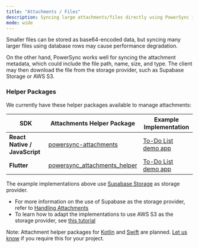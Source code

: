 ```yaml
---
title: "Attachments / Files"
description: Syncing large attachments/files directly using PowerSync is not recommended.
mode: wide
---
```


Smaller files can be stored as base64-encoded data, but syncing many larger files using database rows may cause performance degradation.

On the other hand, PowerSync works well for syncing the attachment metadata, which could include the file path, name, size, and type. The client may then download the file from the storage provider, such as Supabase Storage or AWS S3.

### Helper Packages

We currently have these helper packages available to manage attachments:

| SDK                           | Attachments Helper Package                                                                  | Example Implementation                                                                                                |
| ----------------------------- | ------------------------------------------------------------------------------------------- | --------------------------------------------------------------------------------------------------------------------- |
| **React Native / JavaScript** | [powersync-attachments](https://www.npmjs.com/package/@powersync/attachments)               | [To-Do List demo app](https://github.com/powersync-ja/powersync-js/tree/main/demos/react-native-supabase-todolist) |
| **Flutter**                   | [powersync\_attachments\_helper](https://pub.dev/packages/powersync_attachments_helper) | [To-Do List demo app](https://github.com/powersync-ja/powersync.dart/tree/master/demos/supabase-todolist)          |

The example implementations above use [Supabase Storage](https://supabase.com/docs/guides/storage) as storage provider. 
* For more information on the use of Supabase as the storage provider, refer to [Handling Attachments](/integration-guides/supabase-+-powersync/handling-attachments)
* To learn how to adapt the implementations to use AWS S3 as the storage provider, see [this tutorial](/tutorials/client/attachments-and-files/aws-s3-storage-adapter)

Note: Attachment helper packages for [Kotlin](/client-sdk-references/kotlin-multiplatform) and [Swift](/client-sdk-references/swift) are planned. [Let us know](/resources/contact-us) if you require this for your project.
